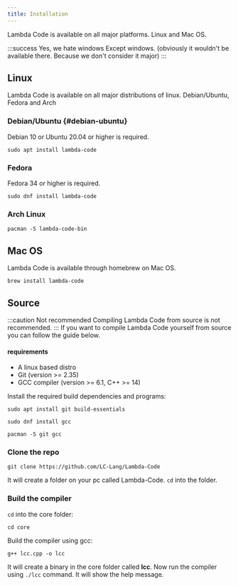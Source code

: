 ```yaml
---
title: Installation
---
```


Lambda Code is available on all major platforms. Linux and Mac OS.

:::success Yes, we hate windows
Except windows. (obviously it wouldn't be available there. Because we don't consider it major)
:::

## Linux
Lambda Code is available on all major distributions of linux. Debian/Ubuntu, Fedora and Arch

### Debian/Ubuntu {#debian-ubuntu}
Debian 10 or Ubuntu 20.04 or higher is required.
```shell
sudo apt install lambda-code
```

### Fedora
Fedora 34 or higher is required.
```shell
sudo dnf install lambda-code
```

### Arch Linux
```shell
pacman -S lambda-code-bin
```

## Mac OS
Lambda Code is available through homebrew on Mac OS.
```shell
brew install lambda-code
```

## Source
:::caution Not recommended
Compiling Lambda Code from source is not recommended. 
:::
If you want to compile Lambda Code yourself from source you can follow the guide below.

#### requirements
* A linux based distro
* Git (version >= 2.35)
* GCC compiler (version >= 6.1, C++ >= 14)

Install the required build dependencies and programs:
<Tabs>
<TabItem value="ubuntu" label="Ubuntu">

```shell
sudo apt install git build-essentials
```

</TabItem>
<TabItem value="fedora" label="Fedora">

```shell
sudo dnf install gcc
```

</TabItem>
<TabItem value="arch" label="Arch">

```shell
pacman -S git gcc
```

</TabItem>
</Tabs>

### Clone the repo

```shell
git clone https://github.com/LC-Lang/Lambda-Code
```
It will create a folder on your pc called Lambda-Code. `cd` into the folder.

### Build the compiler

`cd` into the core folder:
```shell
cd core
```
Build the compiler using gcc:
```shell
g++ lcc.cpp -o lcc
```
It will create a binary in the core folder called **lcc**.
Now run the compiler using `./lcc` command. It will show the help message.